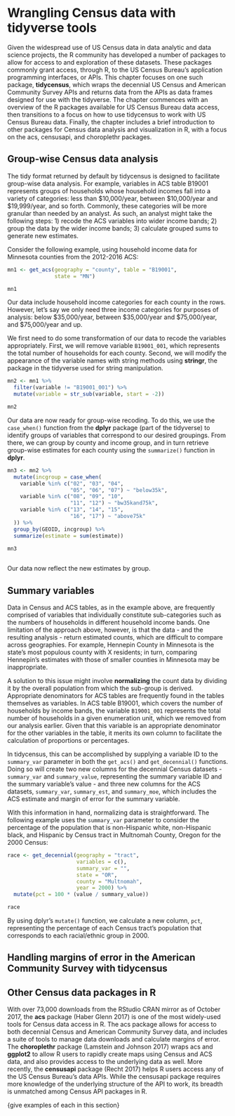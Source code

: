 # Wrangling Census data with tidyverse tools

Given the widespread use of US Census data in data analytic and data science projects, the R community has developed a number of packages to allow for access to and exploration of these datasets.  These packages commonly grant access, through R, to the US Census Bureau's application programming interfaces, or APIs.  This chapter focuses on one such package, __tidycensus__, which wraps the decennial US Census and American Community Survey APIs and returns data from the APIs as data frames designed for use with the tidyverse.  The chapter commences with an overview of the R packages available for US Census Bureau data access, then transitions to a focus on how to use tidycensus to work with US Census Bureau data.  Finally, the chapter includes a brief introduction to other packages for Census data analysis and visualization in R, with a focus on the acs, censusapi, and choroplethr packages.  

## Group-wise Census data analysis

The tidy format returned by default by tidycensus is designed to facilitate group-wise data analysis.  For example, variables in ACS table B19001 represents groups of households whose household incomes fall into a variety of categories: less than $10,000/year, between $10,000/year and $19,999/year, and so forth.  Commonly, these categories will be more granular than needed by an analyst.  As such, an analyst might take the following steps: 1) recode the ACS variables into wider income bands; 2) group the data by the wider income bands; 3) calculate grouped sums to generate new estimates.  

Consider the following example, using household income data for Minnesota counties from the 2012-2016 ACS: 

```r
mn1 <- get_acs(geography = "county", table = "B19001", 
               state = "MN")

mn1
```

Our data include household income categories for each county in the rows.  However, let's say we only need three income categories for purposes of analysis: below $35,000/year, between $35,000/year and $75,000/year, and $75,000/year and up.  

We first need to do some transformation of our data to recode the variables appropriately.  First, we will remove variable `B19001_001`, which represents the total number of households for each county.  Second, we will modify the appearance of the variable names with string methods using __stringr__, the package in the tidyverse used for string manipulation.  

```r
mn2 <- mn1 %>%
  filter(variable != "B19001_001") %>%
  mutate(variable = str_sub(variable, start = -2))

mn2

```

Our data are now ready for group-wise recoding.  To do this, we use the `case_when()` function from the __dplyr__ package (part of the tidyverse) to identify groups of variables that correspond to our desired groupings.  From there, we can group by county and income group, and in turn retrieve group-wise estimates for each county using the `summarize()` function in __dplyr__.  

```r
mn3 <- mn2 %>%
  mutate(incgroup = case_when(
    variable %in% c("02", "03", "04", 
                    "05", "06", "07") ~ "below35k", 
    variable %in% c("08", "09", "10", 
                    "11", "12") ~ "bw35kand75k", 
    variable %in% c("13", "14", "15", 
                    "16", "17") ~ "above75k"
  )) %>%
  group_by(GEOID, incgroup) %>%
  summarize(estimate = sum(estimate))

mn3
  
```

Our data now reflect the new estimates by group.  

## Summary variables

Data in Census and ACS tables, as in the example above, are frequently comprised of variables that individually constitute sub-categories such as the numbers of households in different household income bands.  One limitation of the approach above, however, is that the data - and the resulting analysis - return estimated counts, which are difficult to compare across geographies.  For example, Hennepin County in Minnesota is the state's most populous county with X residents; in turn, comparing Hennepin's estimates with those of smaller counties in Minnesota may be inappropriate.  

A solution to this issue might involve __normalizing__ the count data by dividing it by the overall population from which the sub-group is derived. Appropriate denominators for ACS tables are frequently found in the tables themselves as variables.  In ACS table B19001, which covers the number of households by income bands, the variable `B19001_001` represents the total number of households in a given enumeration unit, which we removed from our analysis earlier.  Given that this variable is an appropriate denominator for the other variables in the table, it merits its own column to facilitate the calculation of proportions or percentages.  

In tidycensus, this can be accomplished by supplying a variable ID to the `summary_var` parameter in both the `get_acs()` and `get_decennial()` functions.  Doing so will create two new columns for the decennial Census datasets - `summary_var` and `summary_value`, representing the summary variable ID and the summary variable's value - and three new columns for the ACS datasets, `summary_var`, `summary_est`, and `summary_moe`, which includes the ACS estimate and margin of error for the summary variable.  

With this information in hand, normalizing data is straightforward.  The following example uses the `summary_var` parameter to consider the percentage of the population that is non-Hispanic white, non-Hispanic black, and Hispanic by Census tract in Multnomah County, Oregon for the 2000 Census: 

```r
race <- get_decennial(geography = "tract", 
                      variables = c(), 
                      summary_var = "", 
                      state = "OR", 
                      county = "Multnomah", 
                      year = 2000) %>%
  mutate(pct = 100 * (value / summary_value))

race
```

By using dplyr's `mutate()` function, we calculate a new column, `pct`, representing the percentage of each Census tract's population that corresponds to each racial/ethnic group in 2000.  

## Handling margins of error in the American Community Survey with tidycensus




## Other Census data packages in R

With over 73,000 downloads from the RStudio CRAN mirror as of October 2017, the __acs__ package (Haber Glenn 2017) is one of the most widely-used tools for Census data access in R.  The acs package allows for access to both decennial Census and American Community Survey data, and includes a suite of tools to manage data downloads and calculate margins of error.  The __choroplethr__ package (Lamstein and Johnson 2017) wraps acs and __ggplot2__ to allow R users to rapidly create maps using Census and ACS data, and also provides access to the underlying data as well.  More recently, the __censusapi__ package (Recht 2017) helps R users access any of the US Census Bureau's data APIs.  While the censusapi package requires more knowledge of the underlying structure of the API to work, its breadth is unmatched among Census API packages in R. 

{give examples of each in this section}